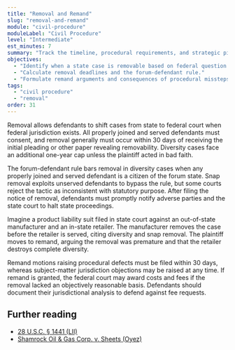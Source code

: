 ```yaml
---
title: "Removal and Remand"
slug: "removal-and-remand"
module: "civil-procedure"
moduleLabel: "Civil Procedure"
level: "Intermediate"
est_minutes: 7
summary: "Track the timeline, procedural requirements, and strategic pitfalls of removing cases to federal court."
objectives:
  - "Identify when a state case is removable based on federal question or diversity jurisdiction."
  - "Calculate removal deadlines and the forum-defendant rule."
  - "Formulate remand arguments and consequences of procedural missteps."
tags:
  - "civil procedure"
  - "removal"
order: 31
---
```


Removal allows defendants to shift cases from state to federal court when federal jurisdiction exists. All properly joined and served defendants must consent, and removal generally must occur within 30 days of receiving the initial pleading or other paper revealing removability. Diversity cases face an additional one-year cap unless the plaintiff acted in bad faith.

The forum-defendant rule bars removal in diversity cases when any properly joined and served defendant is a citizen of the forum state. Snap removal exploits unserved defendants to bypass the rule, but some courts reject the tactic as inconsistent with statutory purpose. After filing the notice of removal, defendants must promptly notify adverse parties and the state court to halt state proceedings.

Imagine a product liability suit filed in state court against an out-of-state manufacturer and an in-state retailer. The manufacturer removes the case before the retailer is served, citing diversity and snap removal. The plaintiff moves to remand, arguing the removal was premature and that the retailer destroys complete diversity.

Remand motions raising procedural defects must be filed within 30 days, whereas subject-matter jurisdiction objections may be raised at any time. If remand is granted, the federal court may award costs and fees if the removal lacked an objectively reasonable basis. Defendants should document their jurisdictional analysis to defend against fee requests.

## Further reading

- [28 U.S.C. § 1441 (LII)](https://www.law.cornell.edu/uscode/text/28/1441)
- [Shamrock Oil & Gas Corp. v. Sheets (Oyez)](https://www.oyez.org/cases/1940/53)
